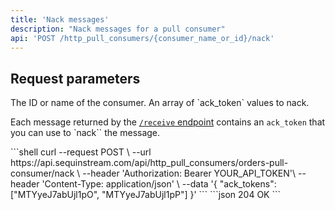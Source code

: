 ```yaml
---
title: 'Nack messages'
description: "Nack messages for a pull consumer"
api: 'POST /http_pull_consumers/{consumer_name_or_id}/nack'
---
```


## Request parameters

<ParamField path="consumer_name_or_id" type="string" required>
  The ID or name of the consumer.
</ParamField>
<ParamField body="ack_tokens" type="string[]" required>
  An array of `ack_token` values to nack.

  Each message returned by the [`/receive` endpoint](/api/http-pull-consumers/receive) contains an `ack_token` that you can use to `nack`` the message.
</ParamField>

<RequestExample>
```shell
curl --request POST \
  --url https://api.sequinstream.com/api/http_pull_consumers/orders-pull-consumer/nack \
  --header 'Authorization: Bearer YOUR_API_TOKEN'\
  --header 'Content-Type: application/json' \
  --data '{
    "ack_tokens": ["MTYyeJ7abUjl1pO", "MTYyeJ7abUjl1pP"]
  }'
```
</ RequestExample>

<ResponseExample>
```json 204 OK
<No content>
```
</ResponseExample>